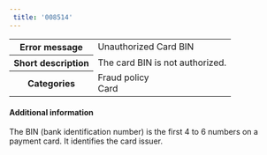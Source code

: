 ```yaml
---  
 title: '008514'  
---  
```

  
<table>
    <tbody>
        <tr>
            <th class="header"><strong>Error message</strong></th>
            <td class="table-content">Unauthorized Card BIN</td>
        </tr>
        <tr>
            <th class="header"><strong>Short description</strong></th>
            <td class="table-content">The card BIN is not authorized.</td>
        </tr>
        <tr>
            <th class="header"><strong>Categories</strong></th>
            <td class="table-content">  
<div class="label">Fraud policy</div>  
<div class="label">Card</div>
</td>
        </tr>
    </tbody>
</table>  

#### Additional information  

The BIN (bank identification number) is the first 4 to 6 numbers on a payment card. It identifies the card issuer.
